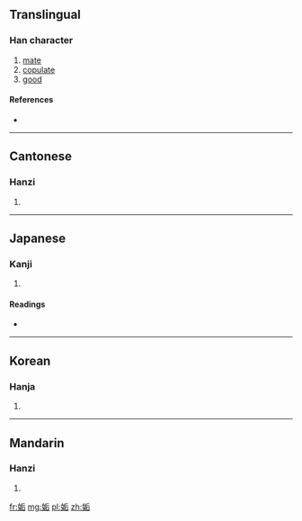 ==Translingual==

===Han character===
{{Han char|rn=38|rad=女|as=06|sn=9|four=4246<sub>1</sub>|canj=女竹一口 (VHMR)}}

# [[mate]]
# [[copulate]]
# [[good]]

====References====
* {{Han ref|kx=0260.080|dkj=06215|dj=0526.070|hdz=21045.160|uh=59E4|ud=23012|bh=CE6C|bd=52844}}

----

==Cantonese==

===Hanzi===
{{yue-hanzi|jyut=|y=gau3}}

# {{defn|Cantonese|sort=女06}}

----

==Japanese==

===Kanji===
{{ja-kanji|grade=|rs=女06}}

# {{defn|Japanese|sort=女06}}

====Readings====
* {{ja-readings|on=[[こう]] (kō), [[く]] (ku)|kun=[[あう]] (au), [[みめよい]] (mimeyoi), [[みにくい]] (minikui)}}

----

==Korean==

===Hanja===
{{ko-hanja|hangeul=구|rv=gu|mr=ku}}

# {{defn|Korean|sort=女06}}

----

==Mandarin==

===Hanzi===
{{cmn-hanzi|pin=[[gòu]] ([[gou4]]), [[lǎo]] ([[lao3]])|wg=kou<sup>4</sup>, lao<sup>3</sup>}}

# {{defn|Mandarin|sort=女06}}

[[fr:姤]]
[[mg:姤]]
[[pl:姤]]
[[zh:姤]]